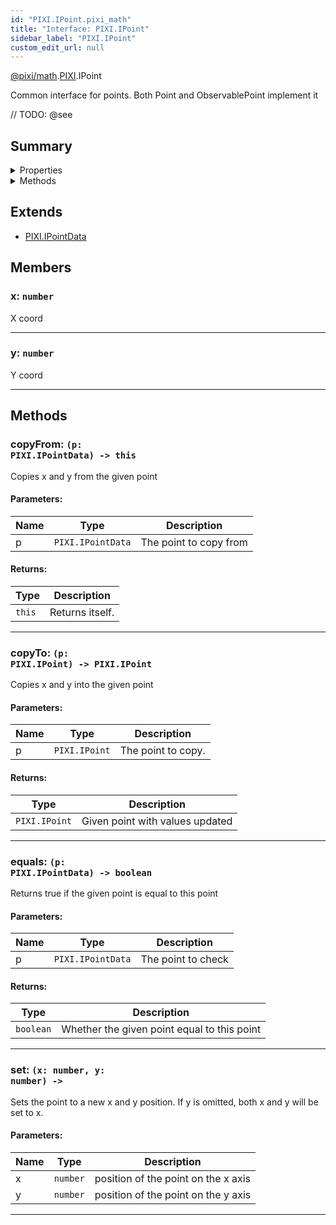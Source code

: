 ```yaml
---
id: "PIXI.IPoint.pixi_math"
title: "Interface: PIXI.IPoint"
sidebar_label: "PIXI.IPoint"
custom_edit_url: null
---
```


[@pixi/math](../modules/pixi_math).[PIXI](../namespaces/PIXI).IPoint


Common interface for points. Both Point and ObservablePoint implement it



// TODO: @see

        

## Summary

<details><summary>Properties</summary>
<p>

| Name | Type                | Description |
| ---- | ------------------- | ----------- |
| x    | <code>number</code> | X coord     |
| y    | <code>number</code> | Y coord     |

</p>
</details>
    

<details><summary>Methods</summary>
<p>

| Name     | Params                                       | Description                                                                               |
| -------- | -------------------------------------------- | ----------------------------------------------------------------------------------------- |
| copyFrom | <code>(p&#58; PIXI.IPointData) </code>       | Copies x and y from the given point                                                       |
| copyTo   | <code>(p&#58; PIXI.IPoint) </code>           | Copies x and y into the given point                                                       |
| equals   | <code>(p&#58; PIXI.IPointData) </code>       | Returns true if the given point is equal to this point                                    |
| set      | <code>(x&#58; number, y&#58; number) </code> | Sets the point to a new x and y position. If y is omitted, both x and y will be set to x. |

</p>
</details>
    

## Extends
- [PIXI.IPointData](../interfaces/PIXI.IPointData.pixi_math)

## Members
<article>

### x: <span><code>number</code></span>
X coord

</article>


---------------------------------------

<article>

### y: <span><code>number</code></span>
Y coord

</article>


---------------------------------------


## Methods
<article>

### copyFrom: <span><code>(p&#58; PIXI.IPointData) -&#62; this</code></span>
Copies x and y from the given point

#### Parameters:
| Name | Type                         | Description            |
| ---- | ---------------------------- | ---------------------- |
| p    | <code>PIXI.IPointData</code> | The point to copy from |
#### Returns:
| Type              | Description     |
| ----------------- | --------------- |
| <code>this</code> | Returns itself. |
</article>


---------------------------------------

<article>

### copyTo: <span><code>(p&#58; PIXI.IPoint) -&#62; PIXI.IPoint</code></span>
Copies x and y into the given point

#### Parameters:
| Name | Type                     | Description        |
| ---- | ------------------------ | ------------------ |
| p    | <code>PIXI.IPoint</code> | The point to copy. |
#### Returns:
| Type                     | Description                     |
| ------------------------ | ------------------------------- |
| <code>PIXI.IPoint</code> | Given point with values updated |
</article>


---------------------------------------

<article>

### equals: <span><code>(p&#58; PIXI.IPointData) -&#62; boolean</code></span>
Returns true if the given point is equal to this point

#### Parameters:
| Name | Type                         | Description        |
| ---- | ---------------------------- | ------------------ |
| p    | <code>PIXI.IPointData</code> | The point to check |
#### Returns:
| Type                 | Description                                 |
| -------------------- | ------------------------------------------- |
| <code>boolean</code> | Whether the given point equal to this point |
</article>


---------------------------------------

<article>

### set: <span><code>(x&#58; number, y&#58; number) -&#62; </code></span>
Sets the point to a new x and y position. If y is omitted, both x and y will be set to x.

#### Parameters:
| Name | Type                | Description                         |
| ---- | ------------------- | ----------------------------------- |
| x    | <code>number</code> | position of the point on the x axis |
| y    | <code>number</code> | position of the point on the y axis |
</article>


---------------------------------------

  